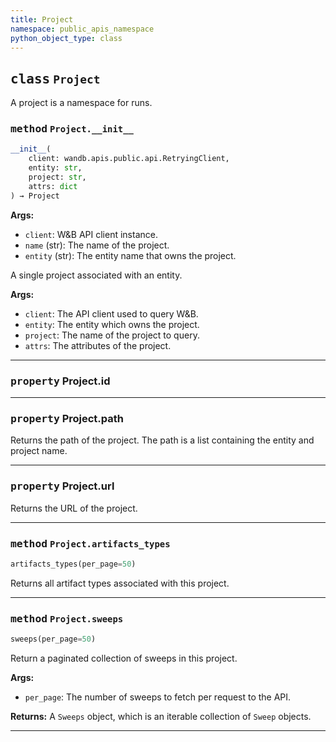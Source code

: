 ```yaml
---
title: Project
namespace: public_apis_namespace
python_object_type: class
---
```









## <kbd>class</kbd> `Project`
A project is a namespace for runs.

### <kbd>method</kbd> `Project.__init__`

```python
__init__(
    client: wandb.apis.public.api.RetryingClient,
    entity: str,
    project: str,
    attrs: dict
) → Project
```

**Args:**
 
 - `client`:  W&B API client instance. 
 - `name` (str):  The name of the project. 
 - `entity` (str):  The entity name that owns the project. 


A single project associated with an entity. 



**Args:**
 
 - `client`:  The API client used to query W&B. 
 - `entity`:  The entity which owns the project. 
 - `project`:  The name of the project to query. 
 - `attrs`:  The attributes of the project. 


---

### <kbd>property</kbd> Project.id





---

### <kbd>property</kbd> Project.path

Returns the path of the project. The path is a list containing the entity and project name. 

---

### <kbd>property</kbd> Project.url

Returns the URL of the project. 



---

### <kbd>method</kbd> `Project.artifacts_types`

```python
artifacts_types(per_page=50)
```

Returns all artifact types associated with this project. 

---

### <kbd>method</kbd> `Project.sweeps`

```python
sweeps(per_page=50)
```

Return a paginated collection of sweeps in this project. 



**Args:**
 
 - `per_page`:  The number of sweeps to fetch per request to the API. 



**Returns:**
 A `Sweeps` object, which is an iterable collection of `Sweep` objects. 

---

